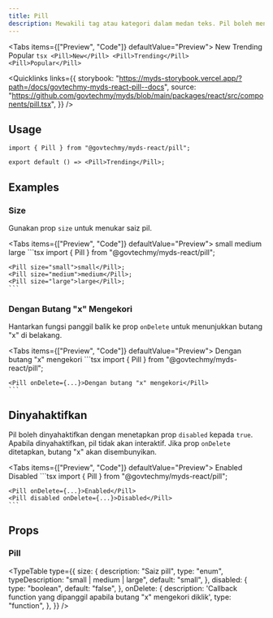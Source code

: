 ```yaml
---
title: Pill
description: Mewakili tag atau kategori dalam medan teks. Pil boleh mengandungi teks dan mungkin termasuk butang "x" untuk memudahkan penyingkiran.
---
```



<Tabs items={["Preview", "Code"]} defaultValue="Preview">
  <Tab value="Preview" className="not-prose flex justify-center gap-1">
    <Pill>New</Pill>
    <Pill>Trending</Pill>
    <Pill>Popular</Pill>
  </Tab>
  <Tab value="Code">
    ```tsx
    <Pill>New</Pill>
    <Pill>Trending</Pill>
    <Pill>Popular</Pill>
    ```
  </Tab>
</Tabs>

<Quicklinks
  links={{
    storybook:
      "https://myds-storybook.vercel.app/?path=/docs/govtechmy-myds-react-pill--docs",
    source:
      "https://github.com/govtechmy/myds/blob/main/packages/react/src/components/pill.tsx",
  }}
/>

## Usage

```tsx copy
import { Pill } from "@govtechmy/myds-react/pill";
```

```tsx copy
export default () => <Pill>Trending</Pill>;
```

## Examples

### Size

Gunakan prop `size` untuk menukar saiz pil.

<Tabs items={["Preview", "Code"]} defaultValue="Preview">
  <Tab value="Preview" className="not-prose flex justify-center items-end gap-1">
      <Pill size="small">small</Pill>
      <Pill size="medium">medium</Pill>
      <Pill size="large">large</Pill>
  </Tab>
  <Tab value="Code">
    ```tsx 
    import { Pill } from "@govtechmy/myds-react/pill";

    <Pill size="small">small</Pill>;
    <Pill size="medium">medium</Pill>;
    <Pill size="large">large</Pill>;
    ```
  </Tab>
</Tabs>

### Dengan Butang "x" Mengekori

Hantarkan fungsi panggil balik ke prop `onDelete` untuk menunjukkan butang "x" di belakang.

<Tabs items={["Preview", "Code"]} defaultValue="Preview">
  <Tab value="Preview" className="not-prose flex justify-center items-end gap-1">
      <PillWithTrailingXButton>Dengan butang "x" mengekori</PillWithTrailingXButton>
  </Tab>
  <Tab value="Code">
    ```tsx 
    import { Pill } from "@govtechmy/myds-react/pill";

    <Pill onDelete={...}>Dengan butang "x" mengekori</Pill>
    ```
  </Tab>
</Tabs>

## Dinyahaktifkan

Pil boleh dinyahaktifkan dengan menetapkan prop `disabled` kepada `true`. Apabila dinyahaktifkan, pil tidak akan interaktif. Jika prop `onDelete` ditetapkan, butang "x" akan disembunyikan.

<Tabs items={["Preview", "Code"]} defaultValue="Preview">
  <Tab value="Preview" className="not-prose flex justify-center items-end gap-1">
      <PillWithTrailingXButton>Enabled</PillWithTrailingXButton>
      <PillWithTrailingXButton disabled>Disabled</PillWithTrailingXButton>
  </Tab>
  <Tab value="Code">
    ```tsx 
    import { Pill } from "@govtechmy/myds-react/pill";

    <Pill onDelete={...}>Enabled</Pill>
    <Pill disabled onDelete={...}>Disabled</Pill>
    ```
  </Tab>
</Tabs>

## Props

### Pill

<TypeTable
  type={{
    size: {
      description: "Saiz pill",
      type: "enum",
      typeDescription: "small | medium | large",
      default: "small",
    },
    disabled: {
      type: "boolean",
      default: "false",
    },
    onDelete: {
      description: 'Callback function yang dipanggil apabila butang "x" mengekori diklik',
      type: "function",
    },
  }}
/>